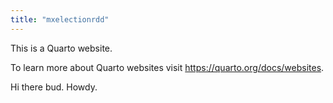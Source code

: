 ```yaml
---
title: "mxelectionrdd"
---
```


This is a Quarto website.

To learn more about Quarto websites visit <https://quarto.org/docs/websites>.


Hi there bud. Howdy. 